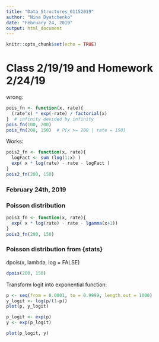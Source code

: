 ```yaml
---
title: "Data_Structures_01152019"
author: "Nina Dyatchenko"
date: "February 24, 2019"
output: html_document
---
```


```r
knitr::opts_chunk$set(echo = TRUE)
```

# Class 2/19/19 and Homework 2/24/19

wrong:
```r
pois_fn <- function(x, rate){
  (rate^x) * exp(-rate) / factorial(x)
}  # infinity devided by infinity
pois_fn(100, 200)
pois_fn(200, 150)  # P[x >= 200 | rate = 150]
```
Works:
```r
pois2_fn <- function(x, rate){
  logFact <- sum (log(1:x) )
  exp( x * log(rate) - rate - logFact )
}
pois2_fn(200, 150)
```
### February 24th, 2019
### Poisson distribution
```r
pois3_fn <- function(x, rate){
  exp( x * log(rate) - rate - lgamma(x+1))
}
pois3_fn(200, 150)
```
### Poisson distribution from {stats}
dpois(x, lambda, log = FALSE)
```r
dpois(200, 150)
```

Transform logit into exponential function:
```r
p <- seq(from = 0.0001, to = 0.9999, length.out = 1000)
y_logit <- log(p/(1-p))
plot(p, y_logit)

p_logit <- exp(p)
y <- exp(p_logit)

plot(p_logit, y)
```
